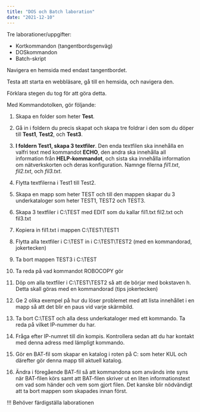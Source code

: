 ```yaml
---
title: "DOS och Batch laboration"
date: "2021-12-10"
---
```


Tre laborationer/uppgifter:
- Kortkommandon (tangentbordsgenväg)
- DOSkommandon
- Batch-skript


Navigera en hemsida med endast tangentbordet.

Testa att starta en webbläsare, gå till en hemsida, och navigera den.

Förklara stegen du tog för att göra detta.

Med Kommandotolken, gör följande:

1. Skapa en folder som heter **Test**.
2. Gå in i foldern du precis skapat och skapa tre foldrar i den som du döper till **Test1**, **Test2**, och **Test3**.
3. **I foldern Test1, skapa 3 textfiler**. Den enda textfilen ska innehålla en valfri text med kommandot **ECHO**, den andra ska innehålla all information från **HELP-kommandot**, och sista ska innehålla information om nätverkskorten och deras konfiguration. Namnge filerna *fil1.txt*, *fil2.txt*, och *fil3.txt*.
4. Flytta textfilerna i Test1 till Test2.


5. Skapa en mapp som heter TEST och till den mappen skapar du 3 underkataloger som heter TEST1, TEST2 och TEST3.
6. Skapa 3 textfiler i C:\TEST med EDIT som du kallar fil1.txt fil2.txt och fil3.txt
7. Kopiera in fil1.txt i mappen C:\TEST\TEST1
8. Flytta alla textfiler i C:\TEST in i C:\TEST\TEST2 (med en kommandorad, jokertecken)
9. Ta bort mappen TEST3 i C:\TEST
10. Ta reda på vad kommandot ROBOCOPY gör
11. Döp om alla textfiler i C:\TEST\TEST2 så att de börjar med bokstaven h. Detta skall göras med
   en kommandorad (tips jokertecken)
11. Ge 2 olika exempel på hur du löser problemet med att lista innehållet i en mapp så att det
   blir en paus vid varje skärmbild.
11. Ta bort C:\TEST och alla dess underkataloger med ett kommando.
   Ta reda på vilket IP-nummer du har.
12. Fråga efter IP-numret till din kompis. Kontrollera sedan att du har kontakt med denna adress
    med lämpligt kommando.
13. Gör en BAT-fil som skapar en katalog i roten på C: som heter KUL och därefter gör denna mapp till aktuell katalog.
14. Ändra i föregående BAT-fil så att kommandona som används inte syns när BAT-filen körs samt att BAT-filen skriver ut en liten informationstext om vad som händer och vem som gjort filen. Det kanske blir nödvändigt att ta bort mappen som skapades innan först.

!!! Behöver färdigställa laborationen
